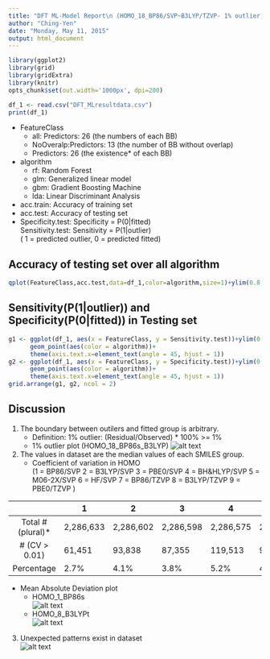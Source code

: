 ```yaml
---
title: "DFT ML-Model Report\n (HOMO_18_BP86/SVP~B3LYP/TZVP- 1% outlier)"
author: "Ching-Yen"
date: "Monday, May 11, 2015"
output: html_document
---
```

```r
library(ggplot2)
library(grid)
library(gridExtra)
library(knitr)
opts_chunk$set(out.width='1000px', dpi=200)
```
```r
df_1 <- read.csv("DFT_MLresultdata.csv")
print(df_1)
```
* FeatureClass
    + all: Predictors: 26 (the numbers of each BB) 
    + NoOveralp:Predictors: 13 (the number of BB without overlap) 
    + Predictors: 26 (the existence* of each BB)
* algorithm
    + rf: Random Forest
    + glm: Generalized linear model
    + gbm: Gradient Boosting Machine
    + lda: Linear Discriminant Analysis
* acc.train: Accuracy of training set
* acc.test: Accuracy of testing set
* Specificity.test: Specificity = P(0|fitted)     
 Sensitivity.test: Sensitivity = P(1|outlier)      
 ( 1 = predicted outlier, 0 = predicted fitted)     


## Accuracy of testing set over all algorithm
```r
qplot(FeatureClass,acc.test,data=df_1,color=algorithm,size=1)+ylim(0.8,1)
```

## Sensitivity(P(1|outlier)) and Specificity(P(0|fitted)) in Testing set
```r
g1 <- ggplot(df_1, aes(x = FeatureClass, y = Sensitivity.test))+ylim(0.5,1)+
      geom_point(aes(color = algorithm))+ 
      theme(axis.text.x=element_text(angle = 45, hjust = 1))
g2 <- ggplot(df_1, aes(x = FeatureClass, y = Specificity.test))+ylim(0.5,1)+
      geom_point(aes(color = algorithm))+
      theme(axis.text.x=element_text(angle = 45, hjust = 1))
grid.arrange(g1, g2, ncol = 2)
```

## Discussion

1. The boundary between outilers and fitted group is arbitrary.
   * Definition: 1% outlier: (Residual/Observed) * 100% >= 1% 
   * 1% outlier plot (HOMO_18_BP86s_B3LYP)
   ![alt text](plots/lr_HOMO_18_BP86s_B3LYPt_outlier_100.png)

2. The values in dataset are the median values of each SMILES group.
   * Coefficient of variation in HOMO     
     (1 = BP86/SVP    2 = B3LYP/SVP  3 = PBE0/SVP 4 = BH&HLYP/SVP 5 = M06-2X/SVP 
      6 = HF/SVP      7 = BP86/TZVP   8 = B3LYP/TZVP 9 = PBE0/TZVP )        
      
|  | 1 | 2 | 3 | 4 | 5 | 6 | 7 | 8 | 9 |
|:-----------------:|-----------|-----------|-----------|-----------|-----------|-----------|-----------|-----------|-----------|
| Total # (plural)* | 2,286,633 | 2,286,602 | 2,286,598 | 2,286,575 | 2,286,562 | 2,286,547 | 1,768,848 | 1,122,301 | 1,100,442 |
| # (CV > 0.01) | 61,451 | 93,838 | 87,355 | 119,513 | 93,844 | 169,565 | 26,616 | 18,290 | 17,161 |
| Percentage | 2.7% | 4.1% | 3.8% | 5.2% | 4.1% | 7.4% | 1.5% | 1.6% | 1.6% |

   * Mean Absolute Deviation plot        
     * HOMO_1_BP86s                  
     ![alt text](plots/DFT_HOMO_1_BP86s.png)                 
     * HOMO_8_B3LYPt                
     ![alt text](plots/DFT_HOMO_8_B3LYPt.png)

3. Unexpected patterns exist in dataset                
    ![alt text](plots/20150512204731.png)
     

    
    
```r
```
